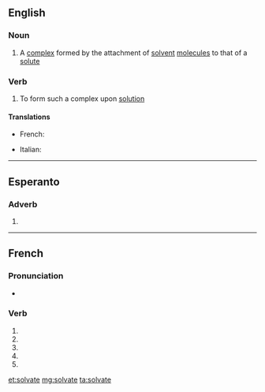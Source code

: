 {{also|solvaté}}
==English==

===Noun===
{{en-noun}}

# {{context|chemistry|lang=en}} A [[complex]] formed by the attachment of [[solvent]] [[molecule]]s to that of a [[solute]]

===Verb===
{{en-verb|solvat|ing}}

# {{context|chemistry|lang=en}} To form such a complex upon [[solution]]

====Translations====
{{trans-top|chemistry: to form a solvate}}
* French: {{t|fr|solvater}}
{{trans-mid}}
* Italian: {{t|it|solvatare}}
{{trans-bottom}}

----

==Esperanto==

===Adverb===
{{eo-part|solv|ate}}

# {{eo-form of|solv|ate}}

----

==French==

===Pronunciation===
* {{homophones|lang=fr|solvatent|solvates}}

===Verb===
{{fr-verb-form}}

# {{conjugation of|solvater||1|s|pres|ind|lang=fr}}
# {{conjugation of|solvater||3|s|pres|ind|lang=fr}}
# {{conjugation of|solvater||1|s|pres|sub|lang=fr}}
# {{conjugation of|solvater||3|s|pres|sub|lang=fr}}
# {{conjugation of|solvater||2|s|imp|lang=fr}}

[[et:solvate]]
[[mg:solvate]]
[[ta:solvate]]